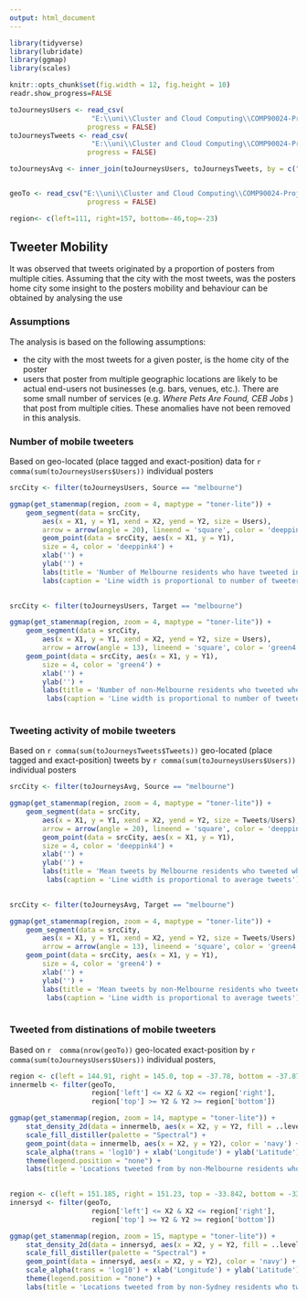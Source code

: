 ---
output: html_document
---


```{r setup, echo=FALSE, message=FALSE, warning = FALSE}

library(tidyverse)
library(lubridate)
library(ggmap)
library(scales)

knitr::opts_chunk$set(fig.width = 12, fig.height = 10)
readr.show_progress=FALSE

toJourneysUsers <- read_csv(
                    "E:\\uni\\Cluster and Cloud Computing\\COMP90024-Project\\assignment2\\TwitterExplorer\\Analysis\\GenerateStats\\bin\\geoJourneysUsers.csv",
                   progress = FALSE)
toJourneysTweets <- read_csv(
                    "E:\\uni\\Cluster and Cloud Computing\\COMP90024-Project\\assignment2\\TwitterExplorer\\Analysis\\GenerateStats\\bin\\geoJourneysActivity.csv",
                   progress = FALSE)

toJourneysAvg <- inner_join(toJourneysUsers, toJourneysTweets, by = c("Source", "X1", "Y1", "X2", "Y2", "Target"))


geoTo <- read_csv("E:\\uni\\Cluster and Cloud Computing\\COMP90024-Project\\assignment2\\TwitterExplorer\\Analysis\\GenerateStats\\bin\\geoToJourneys.csv",
                   progress = FALSE)

region<- c(left=111, right=157, bottom=-46,top=-23)

```

## Tweeter Mobility

It was observed that tweets originated by a proportion of posters from multiple cities.
Assuming that the city with the most tweets, was the posters home city some insight to the posters mobility and behaviour can be
obtained by analysing the use 

### Assumptions

The analysis is based on the following assumptions:

* the city with the most tweets for a given poster, is the home city of the poster
* users that poster from multiple geographic locations are likely to be actual end-users not businesses (e.g. bars, venues, etc.).
There are some small number of services (e.g. _Where Pets Are Found, CEB Jobs_ ) that post from multiple cities.
These anomalies have not been removed in this analysis.




### Number of mobile tweeters

Based on geo-located (place tagged and exact-position) data for `r comma(sum(toJourneysUsers$Users))` individual posters


```{r echo=FALSE,warning = FALSE, fig.height= 6}

srcCity <- filter(toJourneysUsers, Source == "melbourne")

ggmap(get_stamenmap(region, zoom = 4, maptype = "toner-lite")) +
    geom_segment(data = srcCity,
        aes(x = X1, y = Y1, xend = X2, yend = Y2, size = Users),
        arrow = arrow(angle = 20), lineend = 'square', color = 'deeppink4', alpha = 0.5) +
        geom_point(data = srcCity, aes(x = X1, y = Y1),
        size = 4, color = 'deeppink4') +
        xlab('') +
        ylab('') +
        labs(title = 'Number of Melbourne residents who have tweeted in other cities') +
        labs(caption = 'Line width is proportional to number of tweeters who visit linked city') 
      

```



```{r echo=FALSE,warning = FALSE, fig.height= 6}

srcCity <- filter(toJourneysUsers, Target == "melbourne")

ggmap(get_stamenmap(region, zoom = 4, maptype = "toner-lite")) +
    geom_segment(data = srcCity,
        aes(x = X1, y = Y1, xend = X2, yend = Y2, size = Users),
        arrow = arrow(angle = 13), lineend = 'square', color = 'green4', alpha = 0.5) +
    geom_point(data = srcCity, aes(x = X1, y = Y1),
        size = 4, color = 'green4') +
        xlab('') +
        ylab('') +
        labs(title = 'Number of non-Melbourne residents who tweeted when visiting Melbourne') +
         labs(caption = 'Line width is proportional to number of tweeters who visit linked city') 
         

```


### Tweeting activity of mobile tweeters

Based on `r comma(sum(toJourneysTweets$Tweets))` geo-located (place tagged and exact-position) tweets by `r comma(sum(toJourneysUsers$Users))` individual posters


```{r echo=FALSE,warning = FALSE, fig.height= 6}

srcCity <- filter(toJourneysAvg, Source == "melbourne")

ggmap(get_stamenmap(region, zoom = 4, maptype = "toner-lite")) +
    geom_segment(data = srcCity,
        aes(x = X1, y = Y1, xend = X2, yend = Y2, size = Tweets/Users),
        arrow = arrow(angle = 20), lineend = 'square', color = 'deeppink4', alpha = 0.5) +
        geom_point(data = srcCity, aes(x = X1, y = Y1),
        size = 4, color = 'deeppink4') +
        xlab('') +
        ylab('') +
        labs(title = 'Mean tweets by Melbourne residents who tweeted while in other cities') +
         labs(caption = 'Line width is proportional to average tweets') 
        
```



```{r echo=FALSE,warning = FALSE, fig.height= 6}

srcCity <- filter(toJourneysAvg, Target == "melbourne")

ggmap(get_stamenmap(region, zoom = 4, maptype = "toner-lite")) +
    geom_segment(data = srcCity,
        aes(x = X1, y = Y1, xend = X2, yend = Y2, size = Tweets/Users),
        arrow = arrow(angle = 13), lineend = 'square', color = 'green4', alpha=0.5) +
    geom_point(data = srcCity, aes(x = X1, y = Y1),
        size = 4, color = 'green4') +
        xlab('') +
        ylab('') +
        labs(title = 'Mean tweets by non-Melbourne residents who tweeted when visiting Melbourne') +
         labs(caption = 'Line width is proportional to average tweets') 
           

```



### Tweeted from distinations of mobile tweeters

Based on `r  comma(nrow(geoTo))` geo-located  exact-position  by `r comma(sum(toJourneysUsers$Users))` individual posters,


```{r echo=FALSE,warning = FALSE, fig.height= 7}

region <- c(left = 144.91, right = 145.0, top = -37.78, bottom = -37.875)
innermelb <- filter(geoTo,
                    region['left'] <= X2 & X2 <= region['right'],
                    region['top'] >= Y2 & Y2 >= region['bottom'])

ggmap(get_stamenmap(region, zoom = 14, maptype = "toner-lite")) +
    stat_density_2d(data = innermelb, aes(x = X2, y = Y2, fill = ..level..), geom = "polygon", alpha = 0.5) +
    scale_fill_distiller(palette = "Spectral") +
    geom_point(data = innermelb, aes(x = X2, y = Y2), color = 'navy') +
    scale_alpha(trans = 'log10') + xlab('Longitude') + ylab('Latitude') +
    theme(legend.position = "none") +
    labs(title = 'Locations tweeted from by non-Melbourne residents who tweeted when visiting inner-Melbourne') 
        
```


```{r echo=FALSE,warning = FALSE, fig.height= 7}

region <- c(left = 151.185, right = 151.23, top = -33.842, bottom = -33.875)
innersyd <- filter(geoTo,
                    region['left'] <= X2 & X2 <= region['right'],
                    region['top'] >= Y2 & Y2 >= region['bottom'])

ggmap(get_stamenmap(region, zoom = 15, maptype = "toner-lite")) +
    stat_density_2d(data = innersyd, aes(x = X2, y = Y2, fill = ..level..), geom = "polygon", alpha = 0.5) +
    scale_fill_distiller(palette = "Spectral") +
    geom_point(data = innersyd, aes(x = X2, y = Y2), color = 'navy') +
    scale_alpha(trans = 'log10') + xlab('Longitude') + ylab('Latitude') +
    theme(legend.position = "none") +
    labs(title = 'Locations tweeted from by non-Sydney residents who tweeted when visiting inner-Sydney') 
        
```